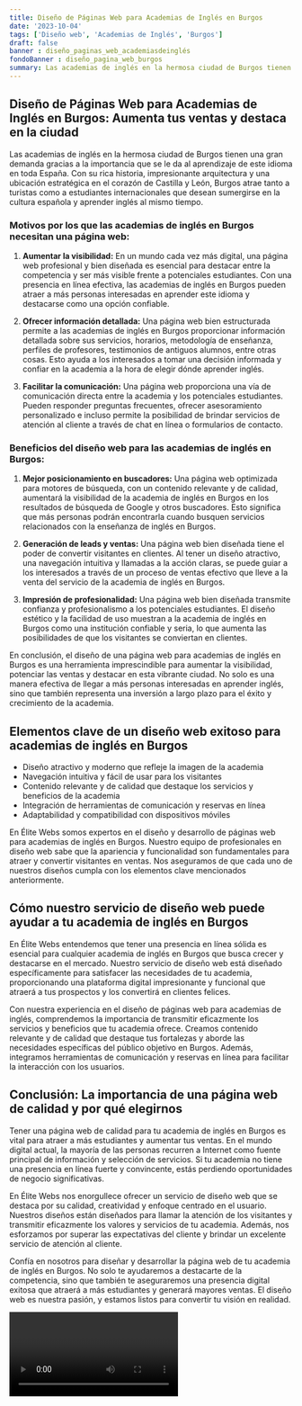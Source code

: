 ```yaml
---
title: Diseño de Páginas Web para Academias de Inglés en Burgos
date: '2023-10-04'
tags: ['Diseño web', 'Academias de Inglés', 'Burgos']
draft: false
banner : diseño_paginas_web_academiasdeinglés
fondoBanner : diseño_pagina_web_burgos
summary: Las academias de inglés en la hermosa ciudad de Burgos tienen una gran demanda gracias a la importancia que se le da al aprendizaje de este idioma en toda España. Con su rica historia, impresionante arquitectura y una ubicación estratégica en el corazón de Castilla y León, Burgos atrae tanto a turistas como a estudiantes internacionales que desean sumergirse en la cultura española y aprender inglés al mismo tiempo.
---
```


## Diseño de Páginas Web para Academias de Inglés en Burgos: Aumenta tus ventas y destaca en la ciudad

Las academias de inglés en la hermosa ciudad de Burgos tienen una gran demanda gracias a la importancia que se le da al aprendizaje de este idioma en toda España. Con su rica historia, impresionante arquitectura y una ubicación estratégica en el corazón de Castilla y León, Burgos atrae tanto a turistas como a estudiantes internacionales que desean sumergirse en la cultura española y aprender inglés al mismo tiempo.

### Motivos por los que las academias de inglés en Burgos necesitan una página web:

1. **Aumentar la visibilidad:** En un mundo cada vez más digital, una página web profesional y bien diseñada es esencial para destacar entre la competencia y ser más visible frente a potenciales estudiantes. Con una presencia en línea efectiva, las academias de inglés en Burgos pueden atraer a más personas interesadas en aprender este idioma y destacarse como una opción confiable.

2. **Ofrecer información detallada:** Una página web bien estructurada permite a las academias de inglés en Burgos proporcionar información detallada sobre sus servicios, horarios, metodología de enseñanza, perfiles de profesores, testimonios de antiguos alumnos, entre otras cosas. Esto ayuda a los interesados a tomar una decisión informada y confiar en la academia a la hora de elegir dónde aprender inglés.

3. **Facilitar la comunicación:** Una página web proporciona una vía de comunicación directa entre la academia y los potenciales estudiantes. Pueden responder preguntas frecuentes, ofrecer asesoramiento personalizado e incluso permite la posibilidad de brindar servicios de atención al cliente a través de chat en línea o formularios de contacto.

### Beneficios del diseño web para las academias de inglés en Burgos:

1. **Mejor posicionamiento en buscadores:** Una página web optimizada para motores de búsqueda, con un contenido relevante y de calidad, aumentará la visibilidad de la academia de inglés en Burgos en los resultados de búsqueda de Google y otros buscadores. Esto significa que más personas podrán encontrarla cuando busquen servicios relacionados con la enseñanza de inglés en Burgos.

2. **Generación de leads y ventas:** Una página web bien diseñada tiene el poder de convertir visitantes en clientes. Al tener un diseño atractivo, una navegación intuitiva y llamadas a la acción claras, se puede guiar a los interesados a través de un proceso de ventas efectivo que lleve a la venta del servicio de la academia de inglés en Burgos.

3. **Impresión de profesionalidad:** Una página web bien diseñada transmite confianza y profesionalismo a los potenciales estudiantes. El diseño estético y la facilidad de uso muestran a la academia de inglés en Burgos como una institución confiable y seria, lo que aumenta las posibilidades de que los visitantes se conviertan en clientes.

En conclusión, el diseño de una página web para academias de inglés en Burgos es una herramienta imprescindible para aumentar la visibilidad, potenciar las ventas y destacar en esta vibrante ciudad. No solo es una manera efectiva de llegar a más personas interesadas en aprender inglés, sino que también representa una inversión a largo plazo para el éxito y crecimiento de la academia.

<GifSeo />

<Cta />

## Elementos clave de un diseño web exitoso para academias de inglés en Burgos

- Diseño atractivo y moderno que refleje la imagen de la academia
- Navegación intuitiva y fácil de usar para los visitantes
- Contenido relevante y de calidad que destaque los servicios y beneficios de la academia
- Integración de herramientas de comunicación y reservas en línea
- Adaptabilidad y compatibilidad con dispositivos móviles

En Élite Webs somos expertos en el diseño y desarrollo de páginas web para academias de inglés en Burgos. Nuestro equipo de profesionales en diseño web sabe que la apariencia y funcionalidad son fundamentales para atraer y convertir visitantes en ventas. Nos aseguramos de que cada uno de nuestros diseños cumpla con los elementos clave mencionados anteriormente.

## Cómo nuestro servicio de diseño web puede ayudar a tu academia de inglés en Burgos

En Élite Webs entendemos que tener una presencia en línea sólida es esencial para cualquier academia de inglés en Burgos que busca crecer y destacarse en el mercado. Nuestro servicio de diseño web está diseñado específicamente para satisfacer las necesidades de tu academia, proporcionando una plataforma digital impresionante y funcional que atraerá a tus prospectos y los convertirá en clientes felices.

Con nuestra experiencia en el diseño de páginas web para academias de inglés, comprendemos la importancia de transmitir eficazmente los servicios y beneficios que tu academia ofrece. Creamos contenido relevante y de calidad que destaque tus fortalezas y aborde las necesidades específicas del público objetivo en Burgos. Además, integramos herramientas de comunicación y reservas en línea para facilitar la interacción con los usuarios.

## Conclusión: La importancia de una página web de calidad y por qué elegirnos

Tener una página web de calidad para tu academia de inglés en Burgos es vital para atraer a más estudiantes y aumentar tus ventas. En el mundo digital actual, la mayoría de las personas recurren a Internet como fuente principal de información y selección de servicios. Si tu academia no tiene una presencia en línea fuerte y convincente, estás perdiendo oportunidades de negocio significativas.

En Élite Webs nos enorgullece ofrecer un servicio de diseño web que se destaca por su calidad, creatividad y enfoque centrado en el usuario. Nuestros diseños están diseñados para llamar la atención de los visitantes y transmitir eficazmente los valores y servicios de tu academia. Además, nos esforzamos por superar las expectativas del cliente y brindar un excelente servicio de atención al cliente.

Confía en nosotros para diseñar y desarrollar la página web de tu academia de inglés en Burgos. No solo te ayudaremos a destacarte de la competencia, sino que también te aseguraremos una presencia digital exitosa que atraerá a más estudiantes y generará mayores ventas. El diseño web es nuestra pasión, y estamos listos para convertir tu visión en realidad.

<Video />

<CtaBot job='Academias de Inglés' city='Burgos'/>

<Gmaps query='Burgos+españa+maps' />